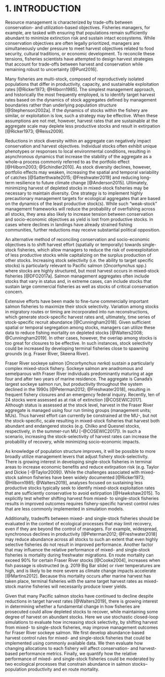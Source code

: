# 1. INTRODUCTION

Resource management is characterized by trade-offs between conservation- and utilization-based objectives. Fisheries managers, for example, are tasked with ensuring that populations remain sufficiently abundant to minimize extinction risk and sustain intact ecosystems. While conservation objectives are often legally prioritized, managers are simultaneously under pressure to meet harvest objectives related to food security, cultural traditions, or economic development. To reconcile these tensions, fisheries scientists have attempted to design harvest strategies that account for trade-offs between harvest and conservation while remaining robust to uncertainty [@Punt2016].

Many fisheries are multi-stock, composed of reproductively isolated populations that differ in productivity, capacity, and sustainable exploitation rates [@Ricker1973; @Hilborn1985]. The simplest management approach, and historically the most frequently employed, is to identify target harvest rates based on the dynamics of stock aggregates defined by management boundaries rather than underlying population structure [@Stephenson2002a]. If the dynamics of stocks within the fishery are similar, or exploitation is low, such a strategy may be effective. When these assumptions are not met, however, harvest rates that are sustainable at the aggregate scale may deplete less productive stocks and result in extirpation [@Ricker1973; @Reiss2009]. 

Reductions in stock diversity within an aggregate can negatively impact conservation and harvest objectives. Individual stocks often exhibit unique phenotypes or responses to local environmental conditions, resulting in asynchronous dynamics that increase the stability of the aggregate as a whole--a process commonly referred to as the portfolio effect [@Hilborn2003; @Schindler2010]. As stock diversity declines, however, portfolio effects may weaken, increasing the spatial and temporal variability of catches [@Satterthwaite2015; @Freshwater2019] and reducing long-term resilience to future climate change [@Anderson2015]. Ultimately, minimizing harvest of depleted stocks in mixed-stock fisheries may be necessary to maintain diversity. One strategy is to implement highly precautionary management targets for ecological aggregates that are based on the dynamics of the least productive stock(s). While such "weak-stock" management frameworks will reduce the probability of overfishing across all stocks, they area also likely to increase tension between conservation and socio-economic objectives as yield is lost from productive stocks. In cases where declines in landings have already strained fishing communities, further reductions may receive substantial political opposition.

An alternative method of reconciling conservation and socio-economic objectives is to shift harvest effort (spatially or temporally) towards single-stock fisheries, which allow managers to reduce the risk of overexploitation of less productive stocks while capitalizing on the surplus production of other stocks. Increasing stock selectivity (i.e. the ability to target specific stocks) is particularly relevant to Pacific salmon (*Oncorhynchus* spp.) where stocks are highly structured, but most harvest occurs in mixed-stock fisheries [@DFO2017a]. Salmon management aggregates often include stocks that vary in status and, in extreme cases, can include stocks that sustain large commercial fisheries as well as stocks of critical conservation concern. 

Extensive efforts have been made to fine-tune commercially important salmon fisheries to maximize their stock selectivity. Variation among stocks in migratory routes or timing are incorporated into run reconstructions, which generate stock-specific harvest rates and, ultimately, time series of stock-specific recruit abundance [@Cunningham2018]. Given sufficient spatial or temporal segregation among stocks, managers can utilize these data to reduce fishing mortality on depleted stocks [@Walters2008; @Cunningham2019]. In other cases, however, the overlap among stocks is too great for closures to be effective. In such instances, stock selectivity could be increased by developing terminal fisheries close to spawning grounds (e.g. Fraser River, Skeena River). 

Fraser River sockeye salmon (*Oncorhynchus nerka*) sustain a particularly complex mixed-stock fishery. Sockeye salmon are anadromous and semelparous with Fraser River individuals predominantly maturing at age four and after two years of marine residence. The aggregate is Canada’s largest sockeye salmon run, but productivity throughout the system declined in the 1990s [@Peterman2012; @Freshwater2018], resulting in frequent fishery closures and an emergency federal inquiry. Recently, ten of 24 stocks were assessed as at risk of extinction [@COSEWIC2017]. Although status is assessed at the stock level, harvest in the Fraser River aggregate is managed using four run timing groups (management units; MUs). Thus harvest effort can currently be constrained at the MU-, but not the stock-specific, scale resulting in mixed-stock fisheries that harvest both abundant and endangered stocks (e.g. Chilko and Quesnel stocks, respectively, in the summer-run MU [-@COSEWIC2017]). In such a scenario, increasing the stock-selectivity of harvest rates can increase the probability of recovery, while minimizing socio-economic impacts. 

As knowledge of population structure improves, it will be possible to more broadly utilize management levers that adjust fishery stock-selectivity. There is growing interest in developing single-stock fisheries in terminal areas to increase economic benefits and reduce extirpation risk (e.g. Taylor and Dickie [-@Taylor2009]). While the challenges associated with mixed-stock salmon fisheries have been widely documented [@Ricker1973; @Hilborn1985; @Walters2019], analyses focused on sustaining less productive stocks typically seek to identify mixed-stock exploitation rates that are sufficiently conservative to avoid extirpation [@Hawkshaw2015]. To explicitly test whether shifting harvest from mixed- to single-stock fisheries results in improved outcomes requires fishery-specific harvest control rules that are less commonly implemented in simulation models. 

Additionally, tradeoffs between mixed- and single-stock fisheries should be evaluated in the context of ecological processes that may limit recovery, even if they are beyond the control of managers. For example, widespread, synchronous declines in productivity [@Peterman2012; @Freshwater2018] may reduce abundance across all stocks to such an extent that even highly selective fisheries do not result in improved performance. Another factor that may influence the relative performance of mixed- and single-stock fisheries is mortality during freshwater migrations. En route mortality can exceed 90% for certain Fraser River stocks [@Cooke2004], increases when fish passage is obstructed (e.g. 2019 Big Bar slide) or river temperatures are high, and is likely to be more severe as climate change impacts accelerate [@Martins2012]. Because this mortality occurs after marine harvest has taken place, terminal fisheries with the same target harvest rates as mixed-stock marine fisheries will necessarily produce lower yields. 

Given that many Pacific salmon stocks have continued to decline despite reductions in target harvest rates [@Walters2019], there is growing interest in determining whether a fundamental change in how fisheries are prosecuted could allow depleted stocks to recover, while maintaining some degree of harvest on abundant stocks. Here we use stochastic closed-loop simulations to evaluate how increasing stock selectivity, by shifting harvest from mixed- to single-stock fisheries, may improve management outcomes for Fraser River sockeye salmon. We first develop abundance-based harvest control rules for mixed- and single-stock fisheries that could be implemented using commonly available data. We then evaluate how changing allocations to each fishery will affect conservation- and harvest-based performance metrics. Finally, we quantify how the relative performance of mixed- and single-stock fisheries could be moderated by two ecological processes that constrain abundance in salmon stocks--population productivity and en route mortality. 